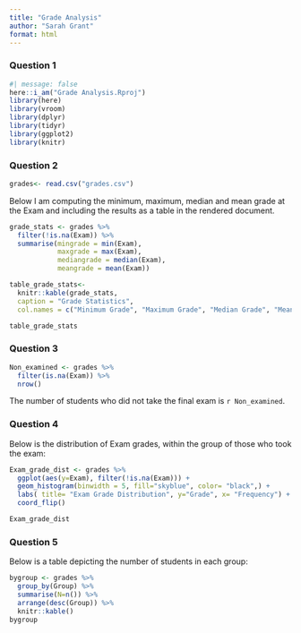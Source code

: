 ```yaml
---
title: "Grade Analysis"
author: "Sarah Grant"
format: html
---
```

### Question 1
```r
#| message: false
here::i_am("Grade Analysis.Rproj")
library(here)
library(vroom)
library(dplyr)
library(tidyr)
library(ggplot2)
library(knitr)
```

### Question 2
```r
grades<- read.csv("grades.csv")
```
Below I am computing the minimum, maximum, median and mean grade at the Exam and including the results as a table in the rendered document.
```r
grade_stats <- grades %>%
  filter(!is.na(Exam)) %>%
  summarise(mingrade = min(Exam),
            maxgrade = max(Exam),
            mediangrade = median(Exam),
            meangrade = mean(Exam))

table_grade_stats<-
  knitr::kable(grade_stats,
  caption = "Grade Statistics",
  col.names = c("Minimum Grade", "Maximum Grade", "Median Grade", "Mean Grade"))

table_grade_stats
```
### Question 3

```r
Non_examined <- grades %>%
  filter(is.na(Exam)) %>%
  nrow()
```

The number of students who did not take the final exam is `r Non_examined`.

### Question 4
Below is the distribution of Exam grades, within the group of those who took the exam:
```r
Exam_grade_dist <- grades %>%
  ggplot(aes(y=Exam), filter(!is.na(Exam))) +
  geom_histogram(binwidth = 5, fill="skyblue", color= "black",) +
  labs( title= "Exam Grade Distribution", y="Grade", x= "Frequency") +
  coord_flip()

Exam_grade_dist
```
### Question 5

Below is a table depicting the number of students in each group:
```r
bygroup <- grades %>%
  group_by(Group) %>%
  summarise(N=n()) %>%
  arrange(desc(Group)) %>%
  knitr::kable()
bygroup
```



